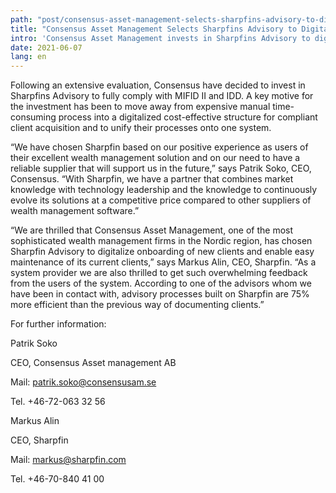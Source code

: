 ```yaml
---
path: "post/consensus-asset-management-selects-sharpfins-advisory-to-digitalize-its-kyc-and-aml-processes"
title: "Consensus Asset Management Selects Sharpfins Advisory to Digitalize its KYC and AML processes"
intro: 'Consensus Asset Management invests in Sharpfins Advisory to digitalize and structure its client onboarding to be fully compliant with rules and directives.'
date: 2021-06-07
lang: en
---
```

Following an extensive evaluation, Consensus have decided to invest in Sharpfins Advisory to fully comply with MIFID II and IDD. A key motive for the investment has been to move away from expensive manual time-consuming process into a digitalized cost-effective structure for compliant client acquisition and to unify their processes onto one system.


“We have chosen Sharpfin based on our positive experience as users of their excellent wealth management solution and on our need to have a reliable supplier that will support us in the future,” says Patrik Soko, CEO, Consensus. “With Sharpfin, we have a partner that combines market knowledge with technology leadership and the knowledge to continuously evolve its solutions at a competitive price compared to other suppliers of wealth management software.”


“We are thrilled that Consensus Asset Management, one of the most sophisticated wealth management firms in the Nordic region, has chosen Sharpfin Advisory to digitalize onboarding of new clients and enable easy maintenance of its current clients,” says Markus Alin, CEO, Sharpfin. “As a system provider we are also thrilled to get such overwhelming feedback from the users of the system. According to one of the advisors whom we have been in contact with, advisory processes built on Sharpfin are 75% more efficient than the previous way of documenting clients.”


For further information:


Patrik Soko

CEO, Consensus Asset management AB

Mail: patrik.soko@consensusam.se

Tel. +46-72-063 32 56


Markus Alin

CEO, Sharpfin

Mail: markus@sharpfin.com

Tel. +46-70-840 41 00